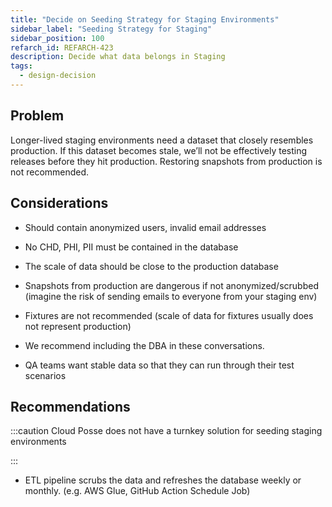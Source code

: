 ```yaml
---
title: "Decide on Seeding Strategy for Staging Environments"
sidebar_label: "Seeding Strategy for Staging"
sidebar_position: 100
refarch_id: REFARCH-423
description: Decide what data belongs in Staging
tags:
  - design-decision
---
```



## Problem

Longer-lived staging environments need a dataset that closely resembles production. If this dataset becomes stale, we’ll not be effectively testing releases before they hit production. Restoring snapshots from production is not recommended.

## Considerations

- Should contain anonymized users, invalid email addresses

- No CHD, PHI, PII must be contained in the database

- The scale of data should be close to the production database

- Snapshots from production are dangerous if not anonymized/scrubbed (imagine the risk of sending emails to everyone from your staging env)

- Fixtures are not recommended (scale of data for fixtures usually does not represent production)

- We recommend including the DBA in these conversations.

- QA teams want stable data so that they can run through their test scenarios

## Recommendations

:::caution
Cloud Posse does not have a turnkey solution for seeding staging environments

:::

- ETL pipeline scrubs the data and refreshes the database weekly or monthly. (e.g. AWS Glue, GitHub Action Schedule Job)
